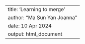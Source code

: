 ---
title: 'Learning to merge'
author: "Ma Sun Yan Joanna"
date: 10 Apr 2024
output: html_document
---